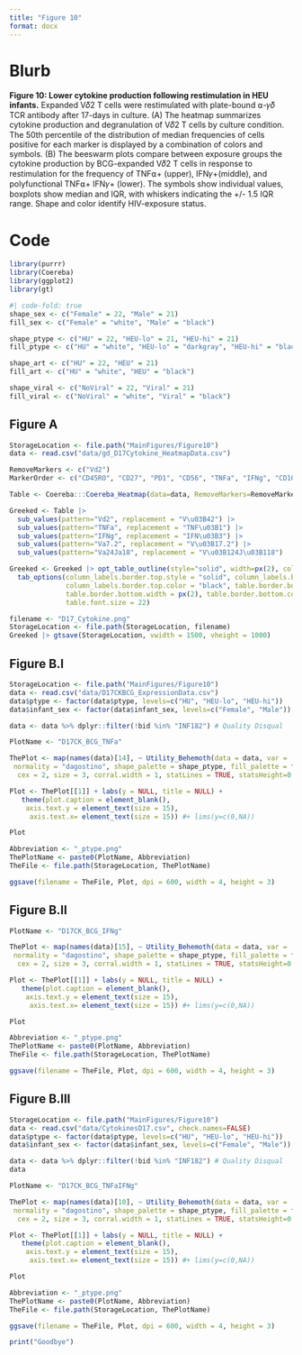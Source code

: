 ```yaml
---
title: "Figure 10"
format: docx
---
```


# Blurb

**Figure 10: Lower cytokine production following restimulation in HEU infants.** Expanded V𝛿2 T cells were restimulated with plate-bound ⍺-𝛾𝛿 TCR antibody after 17-days in culture. (A) The heatmap summarizes cytokine production and degranulation of V𝛿2 T cells by culture condition. The 50th percentile of the distribution of median frequencies of cells positive for each marker is displayed by a combination of colors and symbols. (B) The beeswarm plots compare between exposure groups the cytokine production by BCG-expanded V𝛿2 T cells in response to restimulation for the frequency of TNF⍺+ (upper), IFN𝛾+(middle), and polyfunctional TNF⍺+ IFN𝛾+ (lower). The symbols show individual values, boxplots show median and IQR, with whiskers indicating the +/- 1.5 IQR range. Shape and color identify HIV-exposure status.

# Code

```r
library(purrr)
library(Coereba)
library(ggplot2)
library(gt)
```

```r
#| code-fold: true
shape_sex <- c("Female" = 22, "Male" = 21)
fill_sex <- c("Female" = "white", "Male" = "black")

shape_ptype <- c("HU" = 22, "HEU-lo" = 21, "HEU-hi" = 21)
fill_ptype <- c("HU" = "white", "HEU-lo" = "darkgray", "HEU-hi" = "black")

shape_art <- c("HU" = 22, "HEU" = 21)
fill_art <- c("HU" = "white", "HEU" = "black")

shape_viral <- c("NoViral" = 22, "Viral" = 21)
fill_viral <- c("NoViral" = "white", "Viral" = "black")
```

## Figure A

```r
StorageLocation <- file.path("MainFigures/Figure10")
data <- read.csv("data/gd_D17Cytokine_HeatmapData.csv")

RemoveMarkers <- c("Vd2")
MarkerOrder <- c("CD45RO", "CD27", "PD1", "CD56", "TNFa", "IFNg", "CD107a")

Table <- Coereba:::Coereba_Heatmap(data=data, RemoveMarkers=RemoveMarkers, MarkerOrder=MarkerOrder)
```

```r
Greeked <- Table |>
  sub_values(pattern="Vd2", replacement = "V\u03B42") |>
  sub_values(pattern="TNFa", replacement = "TNF\u03B1") |> 
  sub_values(pattern="IFNg", replacement = "IFN\u03B3") |>
  sub_values(pattern="Va7.2", replacement = "V\u03B17.2") |> 
  sub_values(pattern="Va24Ja18", replacement = "V\u03B124J\u03B118")

Greeked <- Greeked |> opt_table_outline(style="solid", width=px(2), color="black") |>
  tab_options(column_labels.border.top.style = "solid", column_labels.border.top.width = px(2),
              column_labels.border.top.color = "black", table.border.bottom.style = "double",
              table.border.bottom.width = px(2), table.border.bottom.color = "black", 
              table.font.size = 22)
```

```r
filename <- "D17_Cytokine.png"
StorageLocation <- file.path(StorageLocation, filename)
Greeked |> gtsave(StorageLocation, vwidth = 1500, vheight = 1000)
```

## Figure B.I

```r
StorageLocation <- file.path("MainFigures/Figure10")
data <- read.csv("data/D17CKBCG_ExpressionData.csv")
data$ptype <- factor(data$ptype, levels=c("HU", "HEU-lo", "HEU-hi"))
data$infant_sex <- factor(data$infant_sex, levels=c("Female", "Male"))

data <- data %>% dplyr::filter(!bid %in% "INF182") # Quality Disqual
```

```r
PlotName <- "D17CK_BCG_TNFa"

ThePlot <- map(names(data)[14], ~ Utility_Behemoth(data = data, var = .x, myfactor = "ptype",
 normality = "dagostino", shape_palette = shape_ptype, fill_palette = fill_ptype,
  cex = 2, size = 3, corral.width = 1, statLines = TRUE, statsHeight=0.8, scalePercent = TRUE, correction = "BH", keepNS=FALSE))

Plot <- ThePlot[[1]] + labs(y = NULL, title = NULL) +
   theme(plot.caption = element_blank(),
    axis.text.y = element_text(size = 15),
     axis.text.x= element_text(size = 15)) #+ lims(y=c(0,NA))

Plot

Abbreviation <- "_ptype.png"
ThePlotName <- paste0(PlotName, Abbreviation)
TheFile <- file.path(StorageLocation, ThePlotName)

ggsave(filename = TheFile, Plot, dpi = 600, width = 4, height = 3)
```

## Figure B.II

```r
PlotName <- "D17CK_BCG_IFNg"

ThePlot <- map(names(data)[15], ~ Utility_Behemoth(data = data, var = .x, myfactor = "ptype",
 normality = "dagostino", shape_palette = shape_ptype, fill_palette = fill_ptype,
  cex = 2, size = 3, corral.width = 1, statLines = TRUE, statsHeight=0.8, scalePercent = TRUE, correction = "BH", keepNS=FALSE))

Plot <- ThePlot[[1]] + labs(y = NULL, title = NULL) +
   theme(plot.caption = element_blank(),
    axis.text.y = element_text(size = 15),
     axis.text.x= element_text(size = 15)) #+ lims(y=c(0,NA))

Plot

Abbreviation <- "_ptype.png"
ThePlotName <- paste0(PlotName, Abbreviation)
TheFile <- file.path(StorageLocation, ThePlotName)

ggsave(filename = TheFile, Plot, dpi = 600, width = 4, height = 3)
```

## Figure B.III

```r
StorageLocation <- file.path("MainFigures/Figure10")
data <- read.csv("data/CytokinesD17.csv", check.names=FALSE)
data$ptype <- factor(data$ptype, levels=c("HU", "HEU-lo", "HEU-hi"))
data$infant_sex <- factor(data$infant_sex, levels=c("Female", "Male"))

data <- data %>% dplyr::filter(!bid %in% "INF182") # Quality Disqual
data
```

```r
PlotName <- "D17CK_BCG_TNFaIFNg"

ThePlot <- map(names(data)[10], ~ Utility_Behemoth(data = data, var = .x, myfactor = "ptype",
 normality = "dagostino", shape_palette = shape_ptype, fill_palette = fill_ptype,
  cex = 2, size = 3, corral.width = 1, statLines = TRUE, statsHeight=0.8, scalePercent = TRUE, correction = "BH", keepNS=FALSE))

Plot <- ThePlot[[1]] + labs(y = NULL, title = NULL) +
   theme(plot.caption = element_blank(),
    axis.text.y = element_text(size = 15),
     axis.text.x= element_text(size = 15)) #+ lims(y=c(0,NA))

Plot

Abbreviation <- "_ptype.png"
ThePlotName <- paste0(PlotName, Abbreviation)
TheFile <- file.path(StorageLocation, ThePlotName)

ggsave(filename = TheFile, Plot, dpi = 600, width = 4, height = 3)
```

```r
print("Goodbye")
```